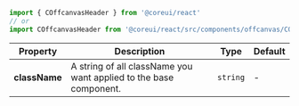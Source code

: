
```jsx
import { COffcanvasHeader } from '@coreui/react'
// or
import COffcanvasHeader from '@coreui/react/src/components/offcanvas/COffcanvasHeader'
```

| Property | Description | Type | Default |
| --- | --- | --- | --- |
| **className** | A string of all className you want applied to the base component. | `string` | - |
